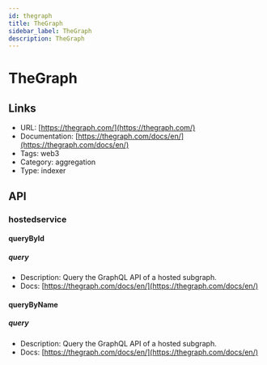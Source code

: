 ```yaml
---
id: thegraph
title: TheGraph
sidebar_label: TheGraph
description: TheGraph
---
```


# TheGraph

## Links

* URL: [https://thegraph.com/](https://thegraph.com/)
* Documentation: [https://thegraph.com/docs/en/](https://thegraph.com/docs/en/)
* Tags: web3
* Category: aggregation
* Type: indexer

## API

### hostedservice

#### queryById

##### query

* Description: Query the GraphQL API of a hosted subgraph.
* Docs: [https://thegraph.com/docs/en/](https://thegraph.com/docs/en/)

#### queryByName

##### query

* Description: Query the GraphQL API of a hosted subgraph.
* Docs: [https://thegraph.com/docs/en/](https://thegraph.com/docs/en/)
